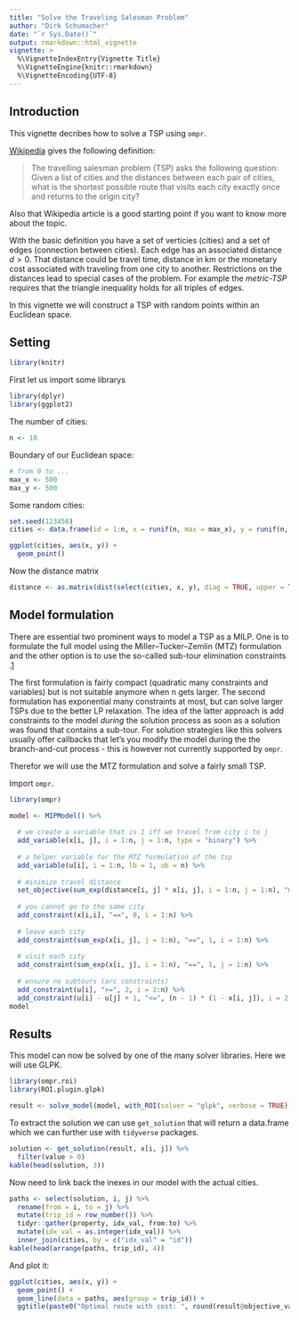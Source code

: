```yaml
---
title: "Solve the Traveling Salesman Problem"
author: "Dirk Schumacher"
date: "`r Sys.Date()`"
output: rmarkdown::html_vignette
vignette: >
  %\VignetteIndexEntry{Vignette Title}
  %\VignetteEngine{knitr::rmarkdown}
  %\VignetteEncoding{UTF-8}
---
```


## Introduction

This vignette decribes how to solve a TSP using `ompr`.

[Wikipedia](https://en.wikipedia.org/wiki/Travelling_salesman_problem) gives the following definition:

> The travelling salesman problem (TSP) asks the following question: Given a list of cities and the distances between each pair of cities, what is the shortest possible route that visits each city exactly once and returns to the origin city?

Also that Wikipedia article is a good starting point if you want to know more about the topic. 

With the basic definition you have a set of verticies (cities) and a set of edges (connection between cities). Each edge has an associated distance $d > 0$. That distance could be travel time, distance in km or the monetary cost associated with traveling from one city to another. Restrictions on the distances lead to special cases of the problem. For example the *metric-TSP* requires that the triangle inequality holds for all triples of edges.

In this vignette we will construct a TSP with random points within an Euclidean space.

## Setting

```r
library(knitr)
```

First let us import some librarys
```r
library(dplyr)
library(ggplot2)
```


The number of cities:
```r
n <- 10
```

Boundary of our Euclidean space:
```r
# from 0 to ...
max_x <- 500
max_y <- 500
```

Some random cities:
```r
set.seed(123456)
cities <- data.frame(id = 1:n, x = runif(n, max = max_x), y = runif(n, max = max_y))
```

```r
ggplot(cities, aes(x, y)) + 
  geom_point()
```


Now the distance matrix
```r
distance <- as.matrix(dist(select(cities, x, y), diag = TRUE, upper = TRUE))
```


## Model formulation

There are essential two prominent ways to model a TSP as a MILP. One is to formulate the full model using the Miller–Tucker–Zemlin (MTZ) formulation and the other option is to use the so-called sub-tour elimination constraints .[1](https://www.unc.edu/~pataki/papers/teachtsp.pdf)

The first formulation is fairly compact (quadratic many constraints and variables) but is not suitable anymore when n gets larger. The second formulation has exponential many constraints at most, but can solve larger TSPs due to the better LP relaxation. The idea of the latter approach is add constraints to the model *during* the solution process as soon as a solution was found that contains a sub-tour. For solution strategies like this solvers usually offer callbacks that let's you modify the model during the the branch-and-cut process - this is however not currently supported by `ompr`.

Therefor we will use the MTZ formulation and solve a fairly small TSP.

Import `ompr`.

```r
library(ompr)
```

```r
model <- MIPModel() %>%
  
  # we create a variable that is 1 iff we travel from city i to j
  add_variable(x[i, j], i = 1:n, j = 1:n, type = "binary") %>%
  
  # a helper variable for the MTZ formulation of the tsp
  add_variable(u[i], i = 1:n, lb = 1, ub = n) %>% 
  
  # minimize travel distance
  set_objective(sum_exp(distance[i, j] * x[i, j], i = 1:n, j = 1:n), "min") %>%
  
  # you cannot go to the same city
  add_constraint(x[i,i], "==", 0, i = 1:n) %>%
  
  # leave each city
  add_constraint(sum_exp(x[i, j], j = 1:n), "==", 1, i = 1:n) %>%
  
  # visit each city
  add_constraint(sum_exp(x[i, j], i = 1:n), "==", 1, j = 1:n) %>%
  
  # ensure no subtours (arc constraints)
  add_constraint(u[i], ">=", 2, i = 2:n) %>% 
  add_constraint(u[i] - u[j] + 1, "<=", (n - 1) * (1 - x[i, j]), i = 2:n, j = 2:n)
model
```

## Results

This model can now be solved by one of the many solver libraries. Here we will use GLPK.

```r
library(ompr.roi)
library(ROI.plugin.glpk)
```

```r
result <- solve_model(model, with_ROI(solver = "glpk", verbose = TRUE))
```

To extract the solution we can use `get_solution` that will return a data.frame which we can further use with `tidyverse` packages.

```r
solution <- get_solution(result, x[i, j]) %>% 
  filter(value > 0) 
kable(head(solution, 3))
```

Now need to link back the inexes in our model with the actual cities.
```r
paths <- select(solution, i, j) %>% 
  rename(from = i, to = j) %>% 
  mutate(trip_id = row_number()) %>% 
  tidyr::gather(property, idx_val, from:to) %>% 
  mutate(idx_val = as.integer(idx_val)) %>% 
  inner_join(cities, by = c("idx_val" = "id"))
kable(head(arrange(paths, trip_id), 4))
```

And plot it:

```r
ggplot(cities, aes(x, y)) + 
  geom_point() + 
  geom_line(data = paths, aes(group = trip_id)) + 
  ggtitle(paste0("Optimal route with cost: ", round(result@objective_value, 2)))
```

